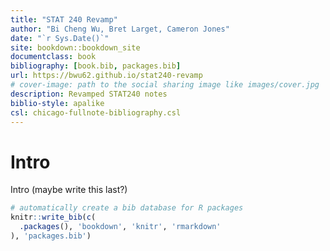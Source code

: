 ```yaml
--- 
title: "STAT 240 Revamp"
author: "Bi Cheng Wu, Bret Larget, Cameron Jones"
date: "`r Sys.Date()`"
site: bookdown::bookdown_site
documentclass: book
bibliography: [book.bib, packages.bib]
url: https://bwu62.github.io/stat240-revamp
# cover-image: path to the social sharing image like images/cover.jpg
description: Revamped STAT240 notes
biblio-style: apalike
csl: chicago-fullnote-bibliography.csl
---
```


# Intro {#intro}

Intro (maybe write this last?)


```r
# automatically create a bib database for R packages
knitr::write_bib(c(
  .packages(), 'bookdown', 'knitr', 'rmarkdown'
), 'packages.bib')
```
